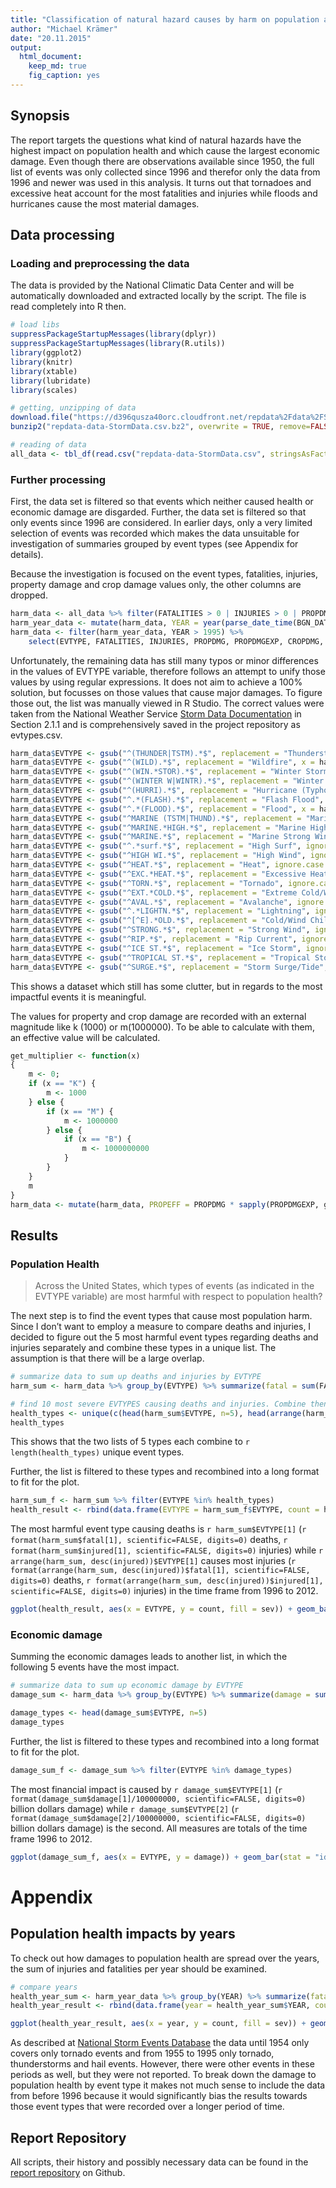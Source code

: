 ```yaml
---
title: "Classification of natural hazard causes by harm on population and economic values"
author: "Michael Krämer"
date: "20.11.2015"
output: 
  html_document:
    keep_md: true
    fig_caption: yes
---
```


## Synopsis
The report targets the questions what kind of natural hazards have the highest impact on population health and which cause the largest economic damage. Even though there are observations available since 1950, the full list of events was only collected since 1996 and therefor only the data from 1996 and newer was used in this analysis. It turns out that tornadoes and excessive heat account for the most fatalities and injuries while floods and hurricanes cause the most material damages.

## Data processing

### Loading and preprocessing the data
The data is provided by the National Climatic Data Center and will be automatically downloaded and extracted locally by the script. The file is read completely into R then.

```r
# load libs
suppressPackageStartupMessages(library(dplyr))
suppressPackageStartupMessages(library(R.utils))
library(ggplot2)
library(knitr)
library(xtable)
library(lubridate)
library(scales)
```
```r
# getting, unzipping of data
download.file("https://d396qusza40orc.cloudfront.net/repdata%2Fdata%2FStormData.csv.bz2", destfile="repdata-data-StormData.csv.bz2", method="curl")
bunzip2("repdata-data-StormData.csv.bz2", overwrite = TRUE, remove=FALSE)
```
```r
# reading of data
all_data <- tbl_df(read.csv("repdata-data-StormData.csv", stringsAsFactors = FALSE))
```

### Further processing
First, the data set is filtered so that events which neither caused health or economic damage are disgarded. Further, the data set is filtered so that only events since 1996 are considered. In earlier days, only a very limited selection of events was recorded which makes the data unsuitable for investigation of summaries grouped by event types (see Appendix for details).

Because the investigation is focused on the event types, fatalities, injuries, property damage and crop damage values only, the other columns are dropped.

```r
harm_data <- all_data %>% filter(FATALITIES > 0 | INJURIES > 0 | PROPDMG > 0 | CROPDMG > 0)
harm_year_data <- mutate(harm_data, YEAR = year(parse_date_time(BGN_DATE, "m*!d!Y! H!M!S!"))) # save data of all years for appendinx
harm_data <- filter(harm_year_data, YEAR > 1995) %>%
    select(EVTYPE, FATALITIES, INJURIES, PROPDMG, PROPDMGEXP, CROPDMG, CROPDMGEXP, YEAR)
```

Unfortunately, the remaining data has still many typos or minor differences in the values of EVTYPE variable, therefore follows an attempt to unify those values by using regular expressions. It does not aim to achieve a 100% solution, but focusses on those values that cause major damages. To figure those out, the list was manually viewed in R Studio.
The correct values were taken from the National Weather Service [Storm Data Documentation](https://d396qusza40orc.cloudfront.net/repdata%2Fpeer2_doc%2Fpd01016005curr.pdf) in Section 2.1.1 and is comprehensively saved in the project repository as evtypes.csv.

```r
harm_data$EVTYPE <- gsub("^(THUNDER|TSTM).*$", replacement = "Thunderstorm Wind", x = harm_data$EVTYPE)
harm_data$EVTYPE <- gsub("^(WILD).*$", replacement = "Wildfire", x = harm_data$EVTYPE)
harm_data$EVTYPE <- gsub("^(WIN.*STOR).*$", replacement = "Winter Storm", x = harm_data$EVTYPE)
harm_data$EVTYPE <- gsub("^(WINTER W|WINTR).*$", replacement = "Winter Weather", x = harm_data$EVTYPE)
harm_data$EVTYPE <- gsub("^(HURRI).*$", replacement = "Hurricane (Typhoon)", ignore.case = TRUE, x = harm_data$EVTYPE)
harm_data$EVTYPE <- gsub("^.*(FLASH).*$", replacement = "Flash Flood", ignore.case = TRUE, x = harm_data$EVTYPE)
harm_data$EVTYPE <- gsub("^.*(FLOOD).*$", replacement = "Flood", x = harm_data$EVTYPE)
harm_data$EVTYPE <- gsub("^MARINE (TSTM|THUND).*$", replacement = "Marine Thunderstorm Wind", ignore.case = TRUE, x = harm_data$EVTYPE)
harm_data$EVTYPE <- gsub("^MARINE.*HIGH.*$", replacement = "Marine High Wind", ignore.case = TRUE, x = harm_data$EVTYPE)
harm_data$EVTYPE <- gsub("^MARINE.*$", replacement = "Marine Strong Wind", x = harm_data$EVTYPE)
harm_data$EVTYPE <- gsub("^.*surf.*$", replacement = "High Surf", ignore.case = TRUE, x = harm_data$EVTYPE)
harm_data$EVTYPE <- gsub("^HIGH WI.*$", replacement = "High Wind", ignore.case = TRUE, x = harm_data$EVTYPE)
harm_data$EVTYPE <- gsub("^HEAT.*$", replacement = "Heat", ignore.case = TRUE, x = harm_data$EVTYPE)
harm_data$EVTYPE <- gsub("^EXC.*HEAT.*$", replacement = "Excessive Heat", ignore.case = TRUE, x = harm_data$EVTYPE)
harm_data$EVTYPE <- gsub("^TORN.*$", replacement = "Tornado", ignore.case = TRUE, x = harm_data$EVTYPE)
harm_data$EVTYPE <- gsub("^EXT.*COLD.*$", replacement = "Extreme Cold/Wind Chill", ignore.case = TRUE, x = harm_data$EVTYPE)
harm_data$EVTYPE <- gsub("^AVAL.*$", replacement = "Avalanche", ignore.case = TRUE, x = harm_data$EVTYPE)
harm_data$EVTYPE <- gsub("^.*LIGHTN.*$", replacement = "Lightning", ignore.case = TRUE, x = harm_data$EVTYPE)
harm_data$EVTYPE <- gsub("^[^E].*OLD.*$", replacement = "Cold/Wind Chill", ignore.case = TRUE, x = harm_data$EVTYPE)
harm_data$EVTYPE <- gsub("^STRONG.*$", replacement = "Strong Wind", ignore.case = TRUE, x = harm_data$EVTYPE)
harm_data$EVTYPE <- gsub("^RIP.*$", replacement = "Rip Current", ignore.case = TRUE, x = harm_data$EVTYPE)
harm_data$EVTYPE <- gsub("^ICE ST.*$", replacement = "Ice Storm", ignore.case = TRUE, x = harm_data$EVTYPE)
harm_data$EVTYPE <- gsub("^TROPICAL ST.*$", replacement = "Tropical Storm", ignore.case = TRUE, x = harm_data$EVTYPE)
harm_data$EVTYPE <- gsub("^SURGE.*$", replacement = "Storm Surge/Tide", ignore.case = TRUE, x = harm_data$EVTYPE)

```

This shows a dataset which still has some clutter, but in regards to the most impactful events it is meaningful.

The values for property and crop damage are recorded with an external magnitude like k (1000) or m(1000000). To be able to calculate with them, an effective value will be calculated.

```r
get_multiplier <- function(x)
{
    m <- 0;
    if (x == "K") {
        m <- 1000
    } else {
        if (x == "M") {
            m <- 1000000
        } else {
            if (x == "B") {
                m <- 1000000000
            }
        }
    }
    m
}
harm_data <- mutate(harm_data, PROPEFF = PROPDMG * sapply(PROPDMGEXP, get_multiplier), CROPEFF = CROPDMG * sapply(CROPDMGEXP, get_multiplier))
```

## Results

### Population Health
> Across the United States, which types of events (as indicated in the EVTYPE variable) are most harmful with respect to population health?

The next step is to find the event types that cause most population harm. Since I don't want to employ a measure to compare deaths and injuries, I decided to figure out the 5 most harmful event types regarding deaths and injuries separately and combine these types in a unique list. The assumption is that there will be a large overlap. 

```r
# summarize data to sum up deaths and injuries by EVTYPE
harm_sum <- harm_data %>% group_by(EVTYPE) %>% summarize(fatal = sum(FATALITIES), injured = sum(INJURIES)) %>% arrange(desc(fatal))

# find 10 most severe EVTYPES causing deaths and injuries. Combine then in a unique list.
health_types <- unique(c(head(harm_sum$EVTYPE, n=5), head(arrange(harm_sum, desc(injured))$EVTYPE, n=5)))
health_types
```

This shows that the two lists of 5 types each combine to `r length(health_types)` unique event types.

Further, the list is filtered to these types and recombined into a long format to fit for the plot.

```r

harm_sum_f <- harm_sum %>% filter(EVTYPE %in% health_types)
health_result <- rbind(data.frame(EVTYPE = harm_sum_f$EVTYPE, count = harm_sum_f$fatal, sev = "FATAL"), data.frame(EVTYPE = harm_sum_f$EVTYPE, count = harm_sum_f$injured, sev = "INJURED"))
```

The most harmful event type causing deaths is `r harm_sum$EVTYPE[1]` (`r format(harm_sum$fatal[1], scientific=FALSE, digits=0)` deaths, `r format(harm_sum$injured[1], scientific=FALSE, digits=0)` injuries) while `r arrange(harm_sum, desc(injured))$EVTYPE[1]` causes most injuries (`r format(arrange(harm_sum, desc(injured))$fatal[1], scientific=FALSE, digits=0)` deaths, `r format(arrange(harm_sum, desc(injured))$injured[1], scientific=FALSE, digits=0)` injuries) in the time frame from 1996 to 2012.

```r
ggplot(health_result, aes(x = EVTYPE, y = count, fill = sev)) + geom_bar(stat = "identity") + xlab("") + ylab("# of deaths / injuries") + coord_flip()

```

### Economic damage
Summing the economic damages leads to another list, in which the following 5 events have the most impact.

```r
# summarize data to sum up economic damage by EVTYPE
damage_sum <- harm_data %>% group_by(EVTYPE) %>% summarize(damage = sum(PROPEFF) + sum(CROPEFF)) %>% arrange(desc(damage))

damage_types <- head(damage_sum$EVTYPE, n=5)
damage_types
```

Further, the list is filtered to these types and recombined into a long format to fit for the plot.

```r
damage_sum_f <- damage_sum %>% filter(EVTYPE %in% damage_types)
```

The most financial impact is caused by `r damage_sum$EVTYPE[1]` (`r format(damage_sum$damage[1]/100000000, scientific=FALSE, digits=0)` billion dollars damage) while `r damage_sum$EVTYPE[2]` (`r format(damage_sum$damage[2]/100000000, scientific=FALSE, digits=0)` billion dollars damage) is the second. All measures are totals of the time frame 1996 to 2012.

```r
ggplot(damage_sum_f, aes(x = EVTYPE, y = damage)) + geom_bar(stat = "identity") + xlab("") + ylab("damages in dollars") + coord_flip()

```

# Appendix

## Population health impacts by years

To check out how damages to population health are spread over the years, the sum of injuries and fatalities per year should be examined.

```r
# compare years
health_year_sum <- harm_year_data %>% group_by(YEAR) %>% summarize(fatal = sum(FATALITIES), injured = sum(INJURIES)) %>% arrange(YEAR)
health_year_result <- rbind(data.frame(year = health_year_sum$YEAR, count = health_year_sum$fatal, sev = "FATAL"), data.frame(year = health_year_sum$YEAR, count = health_year_sum$injured, sev = "INJURED"))
```
```r
ggplot(health_year_result, aes(x = year, y = count, fill = sev)) + geom_bar(stat = "identity", position = "dodge") + xlab("Years") + geom_vline(xintercept = c(1954, 1995))
```

As described at [National Storm Events Database](http://www.ncdc.noaa.gov/stormevents/details.jsp) the data until 1954 only covers only tornado events and from 1955 to 1995 only tornado, thunderstorms and hail events. However, there were other events in these periods as well, but they were not reported. To break down the damage to population health by event type it makes not much sense to include the data from before 1996 because it would significantly bias the results towards those event types that were recorded over a longer period of time.

## Report Repository

All scripts, their history and possibly necessary data can be found in the [report repository](https://github.com/mkraemerxcoursera/RepData_PeerAssessment2) on Github.